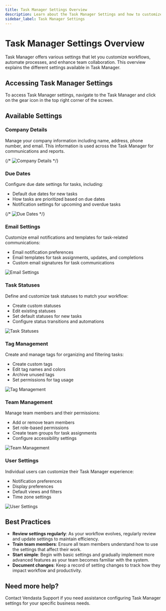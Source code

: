 ```yaml
---
title: Task Manager Settings Overview
description: Learn about the Task Manager Settings and how to customize your task management experience.
sidebar_label: Task Manager Settings
---
```


# Task Manager Settings Overview

Task Manager offers various settings that let you customize workflows, automate processes, and enhance team collaboration. This overview explains the different settings available in Task Manager.

## Accessing Task Manager Settings

To access Task Manager settings, navigate to the Task Manager and click on the gear icon in the top right corner of the screen.

## Available Settings

### Company Details

Manage your company information including name, address, phone number, and email. This information is used across the Task Manager for communications and reports.

{/* ![Company Details](/img/task-manager-settings/company-details.png) */}

### Due Dates

Configure due date settings for tasks, including:
- Default due dates for new tasks
- How tasks are prioritized based on due dates
- Notification settings for upcoming and overdue tasks

{/* ![Due Dates](/img/task-manager-settings/due-dates.png) */}

### Email Settings

Customize email notifications and templates for task-related communications:
- Email notification preferences
- Email templates for task assignments, updates, and completions
- Custom email signatures for task communications

![Email Settings](/img/task-manager-settings/email-settings.png)

### Task Statuses

Define and customize task statuses to match your workflow:
- Create custom statuses
- Edit existing statuses
- Set default statuses for new tasks
- Configure status transitions and automations

![Task Statuses](/img/task-manager-settings/task-statuses.png)

### Tag Management

Create and manage tags for organizing and filtering tasks:
- Create custom tags
- Edit tag names and colors
- Archive unused tags
- Set permissions for tag usage

![Tag Management](/img/task-manager-settings/tag-management.png)

### Team Management

Manage team members and their permissions:
- Add or remove team members
- Set role-based permissions
- Create team groups for task assignments
- Configure accessibility settings

![Team Management](/img/task-manager-settings/manage-team.png)

### User Settings

Individual users can customize their Task Manager experience:
- Notification preferences
- Display preferences
- Default views and filters
- Time zone settings

![User Settings](/img/task-manager-settings/user-settings.png)

## Best Practices

- **Review settings regularly**: As your workflow evolves, regularly review and update settings to maintain efficiency.
- **Train team members**: Ensure all team members understand how to use the settings that affect their work.
- **Start simple**: Begin with basic settings and gradually implement more advanced features as your team becomes familiar with the system.
- **Document changes**: Keep a record of setting changes to track how they impact workflow and productivity.

## Need more help?

Contact Vendasta Support if you need assistance configuring Task Manager settings for your specific business needs.